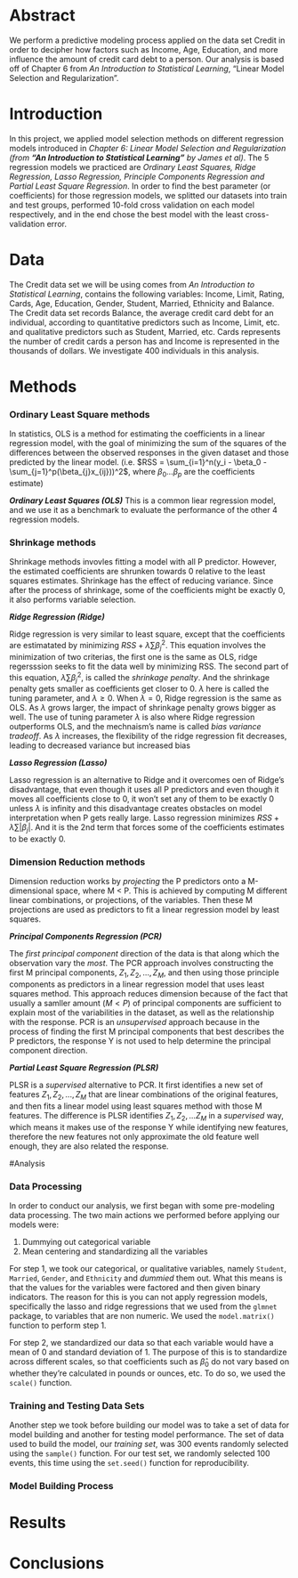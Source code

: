 # Abstract
We perform a predictive modeling process applied on the data set Credit in order to decipher how factors such as Income, Age, Education, and more influence the amount of credit card debt to a person. Our analysis is based off of Chapter 6 from *An Introduction to Statistical Learning*, "Linear Model Selection and Regularization". 

# Introduction

In this project, we applied model selection methods on different regression models introduced in _Chapter 6: Linear Model Selection and Regularization (from **"An Introduction to Statistical Learning"** by James et al)_. The 5 regression models we practiced are _Ordinary Least Squares, Ridge Regression, Lasso Regression, Principle Components Regression and Partial Least Square Regression_. In order to find the best parameter (or coefficients) for those regression models, we splitted our datasets into train and test groups, performed 10-fold cross validation on each model respectively, and in the end chose the best model with the least cross-validation error.

# Data

The Credit data set we will be using comes from *An Introduction to Statistical Learning*, contains the following variables: Income, Limit, Rating, Cards, Age, Education, Gender, Student, Married, Ethnicity and Balance. The Credit data set records Balance, the average credit card debt for an individual, according to quantitative predictors such as Income, Limit, etc. and qualitative predictors such as Student, Married, etc. Cards represents the number of credit cards a person has and Income is represented in the thousands of dollars. We investigate 400 individuals in this analysis. 

# Methods

### Ordinary Least Square methods

In statistics, OLS is a method for estimating the coefficients in a linear regression model, with the goal of minimizing the sum of the squares of the differences between the observed responses in the given dataset and those predicted by the linear model. (i.e.  $RSS = \sum_{i=1}^n(y_i - \beta_0 - \sum_{j=1}^p(\beta_{j}x_{ij}))^2$, where $\beta_0 ... \beta_p$ are the coefficients estimate)

**_Ordinary Least Squares (OLS)_**
This is a common liear regression model, and we use it as a benchmark to evaluate the performance of the other 4 regression models. 

### Shrinkage methods

Shrinkage methods invovles fitting a model with all P predictor. However, the estimated coefficients are shrunken towards 0 relative to the least squares estimates. Shrinkage has the effect of reducing variance. Since after the process of shrinkage, some of the coefficients might be exactly 0, it also performs variable selection.

**_Ridge Regression (Ridge)_**

Ridge regression is very similar to least square, except that the coefficients are estimatated by minimizing $RSS + \lambda \sum \beta_j^2$. This equation involves the minimization of two criterias, the first one is the same as OLS, ridge regersssion seeks to fit the data well by minimizing RSS. The second part of this equation, $\lambda \sum \beta_j^2$, is called the _shrinkage penalty_. And the shrinkage penalty gets smaller as coefficients get closer to 0. $\lambda$ here is called the tuning parameter, and $\lambda \geq 0$. When $\lambda = 0$, Ridge regression is the same as OLS. As $\lambda$ grows larger, the impact of shrinkage penalty grows bigger as well. The use of tuning parameter $\lambda$ is also where Ridge regression outperforms OLS, and the mechnaism's name is called _bias variance tradeoff_. As $\lambda$ increases, the flexibility of the ridge regression fit decreases, leading to decreased variance but increased bias

**_Lasso Regression (Lasso)_**

Lasso regression is an alternative to Ridge and it overcomes oen of Ridge's disadvantage, that even though it uses all P predictors and even though it moves all coefficients close to 0, it won't set any of them to be exactly 0 unless $\lambda$ is infinity and this disadvantage creates obstacles on model interpretation when P gets really large. Lasso regression minimizes $RSS + \lambda \sum |{\beta_j}|$. And it is the 2nd term that forces some of the coefficients estimates to be exactly 0.

### Dimension Reduction methods

Dimension reduction works by _projecting_ the P predictors onto a M-dimensional space, where M < P. This is achieved by computing M different linear combinations, or projections, of the variables. Then these M projections are used as predictors to fit a linear regression model by least squares.

**_Principal Components Regression (PCR)_**

The _first principal component_ direction of the data is that along which the observation vary the _most_. The PCR approach involves constructing the first M principal components, $Z_1, Z_2,...,Z_M$, and then using those principle components as predictors in a linear regression model that uses least squares method. This approach reduces dimension because of the fact that usually a samller amount ($M < P$) of principal components are sufficient to explain most of the variabilities in the dataset, as well as the relationship with the response. PCR is an _unsupervised_ approach because in the process of finding the first M principal components that best describes the P predictors, the response Y is not used to help determine the principal component direction.

**_Partial Least Square Regression (PLSR)_**

PLSR is a _supervised_ alternative to PCR. It first identifies a new set of features $Z_1, Z_2,...,Z_M$ that are linear combinations of the original features, and then fits a linear model using least squares method with those M features. The difference is PLSR identifies $Z_1, Z_2,...Z_M$ in a _supervised_ way, which means it makes use of the response Y while identifying new features, therefore the new features not only approximate the old feature well enough, they are also related the response. 




#Analysis 

### Data Processing

In order to conduct our analysis, we first began with some pre-modeling data processing. The two main actions we performed before applying our models were: 

1. Dummying out categorical variable 
2. Mean centering and standardizing all the variables 

For step 1, we took our categorical, or qualitative variables, namely `Student`, `Married`, `Gender`, and `Ethnicity` and *dummied* them out. What this means is that the values for the variables were factored and then given binary indicators. The reason for this is you can not apply regression models, specifically the lasso and ridge regressions that we used from the `glmnet` package, to variables that are non numeric. We used the `model.matrix()` function to perform step 1. 

For step 2, we standardized our data so that each variable would have a mean of 0 and standard deviation of 1. The purpose of this is to standardize across different scales, so that coefficients such as ${\hat\beta_0}$ do not vary based on whether they're calculated in pounds or ounces, etc. To do so, we used the `scale()` function.

### Training and Testing Data Sets 

Another step we took before building our model was to take a set of data for model building and another for testing model performance. The set of data used to build the model, our *training set*, was 300 events randomly selected using the `sample()` function. For our test set, we randomly selected 100 events, this time using the `set.seed()` function for reproducibility. 

### Model Building Process 

# Results
# Conclusions
